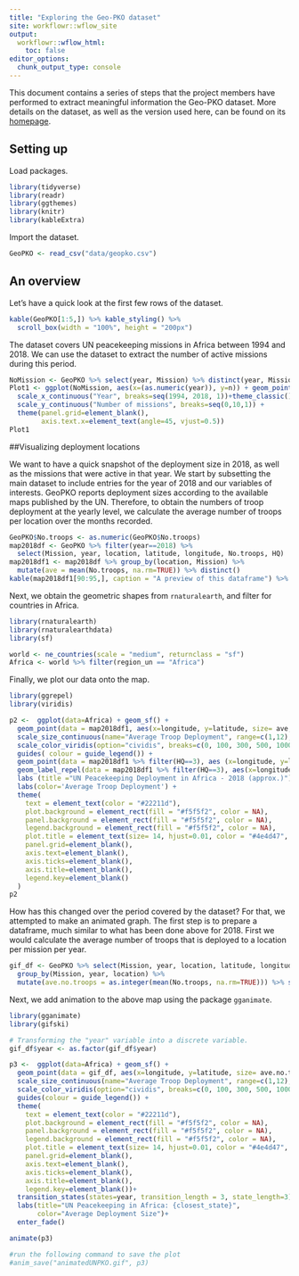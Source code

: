 ```yaml
---
title: "Exploring the Geo-PKO dataset"
site: workflowr::wflow_site
output:
  workflowr::wflow_html:
    toc: false
editor_options:
  chunk_output_type: console
---
```



This document contains a series of steps that the project members have performed to extract meaningful information the Geo-PKO dataset. More details on the dataset, as well as the version used here, can be found on its [homepage](https://www.pcr.uu.se/data/geo-pko/).

## Setting up

Load packages.
```r
library(tidyverse)
library(readr)
library(ggthemes)
library(knitr)
library(kableExtra)
```
Import the dataset. 

```r
GeoPKO <- read_csv("data/geopko.csv")
```

## An overview
Let's have a quick look at the first few rows of the dataset.
 
```r
kable(GeoPKO[1:5,]) %>% kable_styling() %>%
  scroll_box(width = "100%", height = "200px")
```

The dataset covers UN peacekeeping missions in Africa between 1994 and 2018. We can use the dataset to extract the number of active missions during this period. 

```r
NoMission <- GeoPKO %>% select(year, Mission) %>% distinct(year, Mission) %>% count(year)
Plot1 <- ggplot(NoMission, aes(x=(as.numeric(year)), y=n)) + geom_point() + geom_line(size=0.5) +
  scale_x_continuous("Year", breaks=seq(1994, 2018, 1))+theme_classic()+
  scale_y_continuous("Number of missions", breaks=seq(0,10,1)) +
  theme(panel.grid=element_blank(), 
        axis.text.x=element_text(angle=45, vjust=0.5)) 
Plot1

```

##Visualizing deployment locations

We want to have a quick snapshot of the deployment size in 2018, as well as the missions that were active in that year. We start by subsetting the main dataset to include entries for the year of 2018 and our variables of interests. GeoPKO reports deployment sizes according to the available maps published by the UN. Therefore, to obtain the numbers of troop deployment at the yearly level, we calculate the average number of troops per location over the months recorded.

```r
GeoPKO$No.troops <- as.numeric(GeoPKO$No.troops)
map2018df <- GeoPKO %>% filter(year==2018) %>% 
  select(Mission, year, location, latitude, longitude, No.troops, HQ)
map2018df1 <- map2018df %>% group_by(location, Mission) %>% 
  mutate(ave = mean(No.troops, na.rm=TRUE)) %>% distinct()
kable(map2018df1[90:95,], caption = "A preview of this dataframe") %>% kable_styling()
```

Next, we obtain the geometric shapes from `rnaturalearth`, and filter for countries in Africa.
```r
library(rnaturalearth)
library(rnaturalearthdata)
library(sf)

world <- ne_countries(scale = "medium", returnclass = "sf")
Africa <- world %>% filter(region_un == "Africa")

```

Finally, we plot our data onto the map.
```r
library(ggrepel)
library(viridis)

p2 <-  ggplot(data=Africa) + geom_sf() + 
  geom_point(data = map2018df1, aes(x=longitude, y=latitude, size= ave, color= ave), alpha=.7)+
  scale_size_continuous(name="Average Troop Deployment", range=c(1,12), breaks=c(0, 100, 300, 500, 1000, 2000, 3000, 4000,5000)) +
  scale_color_viridis(option="cividis", breaks=c(0, 100, 300, 500, 1000, 2000, 3000, 4000,5000), name="Average Troop Deployment" ) +
  guides( colour = guide_legend()) +
  geom_point(data = map2018df1 %>% filter(HQ==3), aes (x=longitude, y=latitude), color = "red", shape = 4, size=7)+
  geom_label_repel(data = map2018df1 %>% filter(HQ==3), aes(x=longitude, y=latitude, label=Mission)) +
  labs (title ="UN Peacekeeping Deployment in Africa - 2018 (approx.)") +
  labs(color='Average Troop Deployment') +
  theme(
    text = element_text(color = "#22211d"),
    plot.background = element_rect(fill = "#f5f5f2", color = NA), 
    panel.background = element_rect(fill = "#f5f5f2", color = NA), 
    legend.background = element_rect(fill = "#f5f5f2", color = NA),
    plot.title = element_text(size= 14, hjust=0.01, color = "#4e4d47", margin = margin(b = -0.1, t = 0.8, l = 4, unit = "cm")),
    panel.grid=element_blank(),
    axis.text=element_blank(),
    axis.ticks=element_blank(),
    axis.title=element_blank(),
    legend.key=element_blank()
  )
p2
```

How has this changed over the period covered by the dataset? For that, we attempted to make an animated graph. The first step is to prepare a dataframe, much similar to what has been done above for 2018. First we would calculate the average number of troops that is deployed to a location per mission per year. 
```r
gif_df <- GeoPKO %>% select(Mission, year, location, latitude, longitude, No.troops, HQ) %>%
  group_by(Mission, year, location) %>%
  mutate(ave.no.troops = as.integer(mean(No.troops, na.rm=TRUE))) %>% select(-No.troops) %>% distinct() %>% drop_na(ave.no.troops)
```

Next, we add animation to the above map using the package `gganimate`.

```r
library(gganimate)
library(gifski)

# Transforming the "year" variable into a discrete variable.
gif_df$year <- as.factor(gif_df$year)

p3 <-  ggplot(data=Africa) + geom_sf() + 
  geom_point(data = gif_df, aes(x=longitude, y=latitude, size= ave.no.troops, color= ave.no.troops, group=year), alpha=.7)+
  scale_size_continuous(name="Average Troop Deployment", range=c(1,12), breaks=c(0, 100, 300, 500, 1000, 2000, 3000, 4000,5000)) +
  scale_color_viridis(option="cividis", breaks=c(0, 100, 300, 500, 1000, 2000, 3000, 4000,5000), name="Average Troop Deployment" ) +
  guides(colour = guide_legend()) +
  theme(
    text = element_text(color = "#22211d"),
    plot.background = element_rect(fill = "#f5f5f2", color = NA), 
    panel.background = element_rect(fill = "#f5f5f2", color = NA), 
    legend.background = element_rect(fill = "#f5f5f2", color = NA),
    plot.title = element_text(size= 14, hjust=0.01, color = "#4e4d47", margin = margin(b = -0.1, t = 0.8, l = 4, unit = "cm")),
    panel.grid=element_blank(),
    axis.text=element_blank(),
    axis.ticks=element_blank(),
    axis.title=element_blank(),
    legend.key=element_blank())+
  transition_states(states=year, transition_length = 3, state_length=3)+
  labs(title="UN Peacekeeping in Africa: {closest_state}", 
       color="Average Deployment Size")+
  enter_fade()

animate(p3)

#run the following command to save the plot
#anim_save("animatedUNPKO.gif", p3)

```



